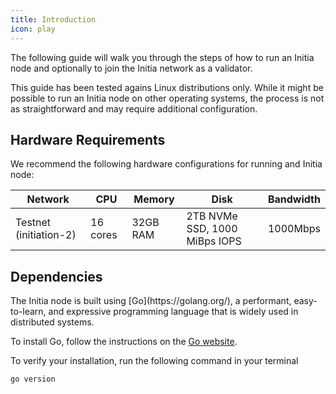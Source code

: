 ```yaml
---
title: Introduction
icon: play
---
```


The following guide will walk you through the steps of how to run an Initia node and optionally to join the Initia network as a validator.

<Warning>
  This guide has been tested agains Linux distributions only. While it might be possible to run an
  Initia node on other operating systems, the process is not as straightforward and may require
  additional configuration.
</Warning>

## Hardware Requirements

We recommend the following hardware configurations for running and Initia node:

| Network                | CPU      | Memory   | Disk                          | Bandwidth |
| ---------------------- | -------- | -------- | ----------------------------- | --------- |
| Testnet (initiation-2) | 16 cores | 32GB RAM | 2TB NVMe SSD, 1000 MiBps IOPS | 1000Mbps  |

## Dependencies

<Accordion title="Install Go (v1.22)" icon="golang">
The Initia node is built using [Go](https://golang.org/), a performant, easy-to-learn, and expressive programming language that is widely used in distributed systems.

To install Go, follow the instructions on the [Go website](https://golang.org/doc/install).

To verify your installation, run the following command in your terminal

```bash
go version
```

</Accordion>
